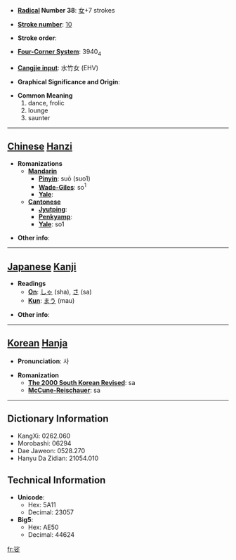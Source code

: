 * '''[[Wiktionary:Chinese radical index| Radical]] Number 38''': [[Wiktionary:Chinese radical index 女|女]]+7 strokes

* '''[[Wiktionary:Chinese total strokes index|Stroke number]]''': [[Wiktionary:Chinese total strokes index 10|10]]

* '''Stroke order''': 

* '''[[Wiktionary:Chinese four corner index|Four-Corner System]]''': 3940<sub>4</sub>

* '''[[Wiktionary:Chinese Cangjie index|Cangjie input]]''': 水竹女 (EHV)

* '''Graphical Significance and Origin''': 

* '''Common Meaning'''
*#dance, frolic
*# lounge
*# saunter


----

== [[Chinese]] [[Hanzi]] ==

* '''Romanizations'''
** '''[[Mandarin]]'''
*** '''[[Pinyin]]''': suō (suo1)
*** '''[[Wade-Giles]]''': so<sup>1</sup>
*** '''[[Yale]]''': 
** '''[[Cantonese]]'''
*** '''[[Jyutping]]''':
*** '''[[Penkyamp]]''': 
*** '''[[Yale]]''': so1

* '''Other info''': 

----

== [[Japanese]] [[Kanji]] ==

* '''Readings'''
** '''[[On]]''': [[しゃ]] (sha), [[さ]] (sa)
** '''[[Kun]]''': [[まう]] (mau)

* '''Other info''':  

----

== [[Korean]] [[Hanja]] ==

* '''Pronunciation''': 사

* '''Romanization'''
** '''[[The 2000 South Korean Revised Romanization|The 2000 South Korean Revised]]''': sa
** '''[[McCune-Reischauer]]''': sa

----

== Dictionary Information ==

* KangXi: 0262.060
* Morobashi: 06294
* Dae Jaweon: 0528.270
* Hanyu Da Zidian: 21054.010

== Technical Information ==

* '''Unicode''':
** Hex: 5A11
** Decimal: 23057
* '''Big5''':
** Hex: AE50
** Decimal: 44624

[[fr:娑]]